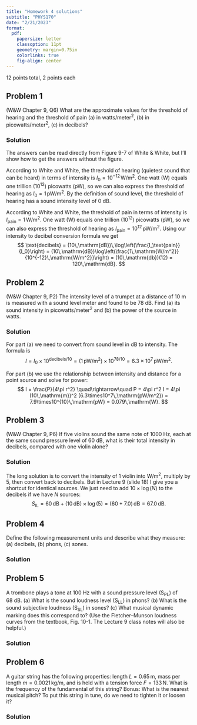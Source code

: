 ```yaml
---
title: "Homework 4 solutions"
subtitle: "PHYS170"
date: "2/21/2023"
format:
  pdf:
    papersize: letter
    classoption: 11pt
    geometry: margin=0.75in
    colorlinks: true
    fig-align: center
---
```


12 points total, 2 points each

## Problem 1
(W&W Chapter 9, Q6) What are the approximate values for the threshold of hearing and the threshold
of pain (a) in watts/meter^2^, (b) in picowatts/meter^2^, (c) in decibels?

### Solution
The answers can be read directly from Figure 9-7 of White & White, but I'll show how to get the answers without the figure.

According to White and White, the threshold of hearing (quietest sound that can be heard) in terms of intensity is
$I_0 = 10^{-12}\,\mathrm{W/m^2}$. One watt (W) equals one trillion (10^12^) picowatts (pW), so we can also express the threshold of hearing as $I_0 = 1\,\mathrm{pW/m^2}$.  By the definition of sound level, the threshold of hearing has a sound intensity level of 0 dB.

According to White and White, the threshold of pain in terms of intensity is
$I_\textrm{pain} = 1\,\mathrm{W/m^2}$. One watt (W) equals one trillion (10^12^) picowatts (pW), so we can also express the threshold of hearing as $I_\textrm{pain} = 10^{12}\,\mathrm{pW/m^2}$.  Using our intensity to decibel conversion formula we get
$$
\text{decibels} = (10\,\mathrm{dB})\,\log\left(\frac{I_\text{pain}}{I_0}\right)
= (10\,\mathrm{dB})\log\left(\frac{1\,\mathrm{W/m^2}}{10^{-12}\,\mathrm{W/m^2}}\right)
= (10\,\mathrm{db})(12) = 120\,\mathrm{dB}.
$$


## Problem 2
(W&W Chapter 9, P2) The intensity level of a trumpet at a distance of 10\ m is measured with a sound
level meter and found to be 78 dB. Find (a) its sound intensity in picowatts/meter^2^
and (b) the power of the source in watts.

### Solution
For part (a) we need to convert from sound level in dB to intensity.  The formula is
$$
I = I_0\times10^{\text{decibels}/10} = (1\,\mathrm{pW/m^2})\times10^{78/10} = 6.3\times10^7\,\mathrm{pW/m^2}.
$$

For part (b) we use the relationship between intensity and distance for a point source and solve for power:
$$
I = \frac{P}{4\pi r^2}
\quad\rightarrow\quad
P = 4\pi r^2 I = 4\pi (10\,\mathrm{m})^2 (6.3\times10^7\,\mathrm{pW/m^2}) = 7.9\times10^{10}\,\mathrm{pW} = 0.079\,\mathrm{W}.
$$

## Problem 3
(W&W Chapter 9, P6)  If five violins sound the same note of 1000\ Hz, each at the same sound pressure
level of 60\ dB, what is their total intensity in decibels, compared with one violin
alone?

### Solution
The long solution is to convert the intensity of 1 violin into W/m^2^, multiply by 5, then convert back to decibels.
But in Lecture 9 (slide 18) I give you a shortcut for identical sources.  We just need to add $10\times\log(N)$ to the decibels if we have $N$ sources:
$$
S_{\mathrm{IL}} = 60\,\mathrm{dB} + (10\,\mathrm{dB})\times\log(5) = (60+7.0)\,\mathrm{dB} = 67.0\,\mathrm{dB}.
$$

## Problem 4
Define the following measurement units and describe what they measure: (a) decibels, (b) phons, (c) sones.

### Solution

## Problem 5
A trombone plays a tone at 100\ Hz with a sound pressure level (S~PL~) of 68\ dB. (a) What is the sound loudness level (S~LL~) in phons? (b) What is the sound subjective loudness (S~SL~) in sones?  (c) What musical dynamic marking does this correspond to? (Use the Fletcher–Munson loudness curves from the textbook, Fig. 10-1.  The Lecture 9 class notes will also be helpful.)

### Solution

## Problem 6
A guitar string has the following properties: length $L = 0.65\,\mathrm{m}$, mass per length $m = 0.0021\,\mathrm{kg/m}$, and is held with a tension force $F = 133\,\mathrm{N}$.  What is the frequency of the fundamental of this string?  Bonus: What is the nearest musical pitch? To put this string in tune, do we need to tighten it or loosen it?

### Solution

